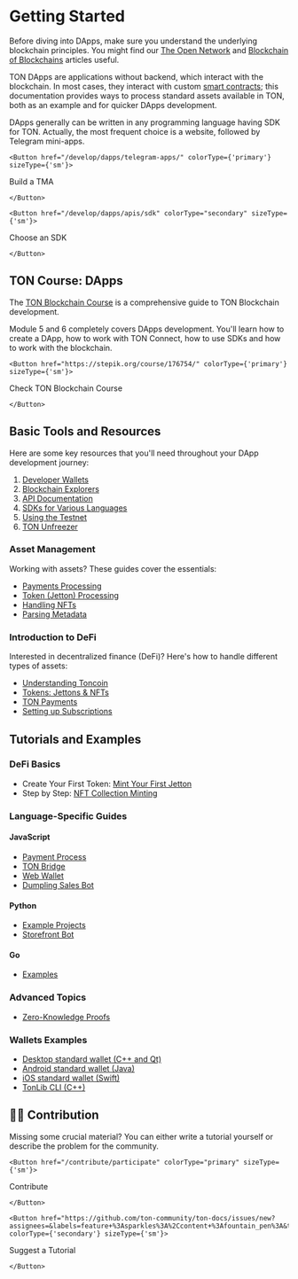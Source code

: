 
# Getting Started
Before diving into DApps, make sure you understand the underlying blockchain principles. You might find our [The Open Network](/learn/introduction) and [Blockchain of Blockchains](/learn/overviews/ton-blockchain) articles useful.

TON DApps are applications without backend, which interact with the blockchain. In most cases, they interact with custom [smart contracts](/develop/smart-contracts/); this documentation provides ways to process standard assets available in TON, both as an example and for quicker DApps development.

DApps generally can be written in any programming language having SDK for TON. Actually, the most frequent choice is a website, followed by Telegram mini-apps.

````mdx-code-block 
<Button href="/develop/dapps/telegram-apps/" colorType={'primary'} sizeType={'sm'}>
````
Build a TMA
````mdx-code-block 
</Button>
````
````mdx-code-block 
<Button href="/develop/dapps/apis/sdk" colorType="secondary" sizeType={'sm'}>
````
Choose an SDK
````mdx-code-block 
</Button>
````


## TON Course: DApps

The [TON Blockchain Course](https://stepik.org/course/176754/) is a comprehensive guide to TON Blockchain development.

Module 5 and 6 completely covers DApps development. You'll learn how to create a DApp, how to work with TON Connect, how to use SDKs and how to work with the blockchain.

````mdx-code-block 
<Button href="https://stepik.org/course/176754/" colorType={'primary'} sizeType={'sm'}>
````
Check TON Blockchain Course
````mdx-code-block 
</Button>
````


## Basic Tools and Resources

Here are some key resources that you'll need throughout your DApp development journey:

1. [Developer Wallets](/participate/wallets/apps)
2. [Blockchain Explorers](/participate/explorers)
3. [API Documentation](/develop/dapps/apis/)
4. [SDKs for Various Languages](/develop/dapps/apis/sdk)
5. [Using the Testnet](/develop/smart-contracts/environment/testnet)
6. [TON Unfreezer](https://unfreezer.ton.org/)

### Asset Management

Working with assets? These guides cover the essentials:

- [Payments Processing](/develop/dapps/asset-processing/)
- [Token (Jetton) Processing](/develop/dapps/asset-processing/jettons)
- [Handling NFTs](/develop/dapps/asset-processing/nft)
- [Parsing Metadata](/develop/dapps/asset-processing/metadata)

### Introduction to DeFi

Interested in decentralized finance (DeFi)? Here's how to handle different types of assets:

- [Understanding Toncoin](/develop/dapps/defi/coins)
- [Tokens: Jettons & NFTs](/develop/dapps/defi/tokens)
- [TON Payments](/develop/dapps/defi/ton-payments)
- [Setting up Subscriptions](/develop/dapps/defi/subscriptions)

## Tutorials and Examples

### DeFi Basics

- Create Your First Token: [Mint Your First Jetton](/develop/dapps/tutorials/jetton-minter)
- Step by Step: [NFT Collection Minting](/develop/dapps/tutorials/collection-minting)

### Language-Specific Guides

#### JavaScript

- [Payment Process](https://github.com/toncenter/examples)
- [TON Bridge](https://github.com/ton-blockchain/bridge)
- [Web Wallet](https://github.com/toncenter/ton-wallet)
- [Dumpling Sales Bot](/develop/dapps/tutorials/accept-payments-in-a-telegram-bot-js)

#### Python

- [Example Projects](https://github.com/psylopunk/pytonlib/tree/main/examples)
- [Storefront Bot](/develop/dapps/tutorials/accept-payments-in-a-telegram-bot)

#### Go

- [Examples](https://github.com/xssnick/tonutils-go/tree/master/example)

### Advanced Topics

- [Zero-Knowledge Proofs](/develop/dapps/tutorials/simple-zk-on-ton)

### Wallets Examples

- [Desktop standard wallet (C++ and Qt)](https://github.com/ton-blockchain/wallet-desktop)
- [Android standard wallet (Java)](https://github.com/ton-blockchain/wallet-android)
- [iOS standard wallet (Swift)](https://github.com/ton-blockchain/wallet-ios)
- [TonLib CLI (C++)](https://github.com/ton-blockchain/ton/blob/master/tonlib/tonlib/tonlib-cli.cpp)

## 👨‍💻 Contribution

Missing some crucial material? You can either write a tutorial yourself or describe the problem for the community.

````mdx-code-block 
<Button href="/contribute/participate" colorType="primary" sizeType={'sm'}>
````
Contribute
````mdx-code-block 
</Button>
````
  ````mdx-code-block 
<Button href="https://github.com/ton-community/ton-docs/issues/new?assignees=&labels=feature+%3Asparkles%3A%2Ccontent+%3Afountain_pen%3A&template=suggest_tutorial.yaml&title=Suggest+a+tutorial" colorType={'secondary'} sizeType={'sm'}>
````
Suggest a Tutorial
````mdx-code-block 
</Button>
````

